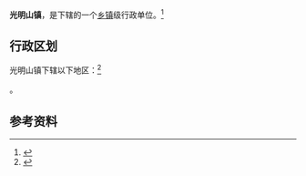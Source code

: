 {{中国乡级行政区|21/02/83/114/000}}

'''光明山镇'''，是{{PRC admin/fullname|21/02/83/114/000|3}}下辖的一个[[乡镇|乡镇]]级行政单位。<ref>{{PRC admin/ref sgc|{{PRC admin/parent|21/02/83/114/000}}}}</ref>

== 行政区划 ==

光明山镇下辖以下地区：<ref>{{PRC admin/ref sgc|21/02/83/114/000}}</ref>

{{PRC admin/children|21/02/83/114/000}}。

== 参考资料 ==

{{reflist}}

{{行政区划小作品}}
{{PRC admin/navcat|21/02/83/114/000}}